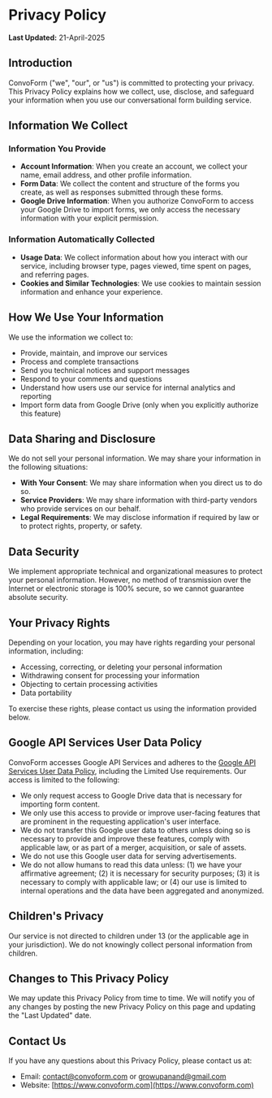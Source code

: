 <div className="w-screen">
<div className="container mx-auto max-w-[800px] p-10">


# Privacy Policy

**Last Updated:** 21-April-2025

## Introduction

ConvoForm ("we", "our", or "us") is committed to protecting your privacy. This Privacy Policy explains how we collect, use, disclose, and safeguard your information when you use our conversational form building service.

## Information We Collect

### Information You Provide

- **Account Information**: When you create an account, we collect your name, email address, and other profile information.
- **Form Data**: We collect the content and structure of the forms you create, as well as responses submitted through these forms.
- **Google Drive Information**: When you authorize ConvoForm to access your Google Drive to import forms, we only access the necessary information with your explicit permission.

### Information Automatically Collected

- **Usage Data**: We collect information about how you interact with our service, including browser type, pages viewed, time spent on pages, and referring pages.
- **Cookies and Similar Technologies**: We use cookies to maintain session information and enhance your experience.

## How We Use Your Information

We use the information we collect to:

- Provide, maintain, and improve our services
- Process and complete transactions
- Send you technical notices and support messages
- Respond to your comments and questions
- Understand how users use our service for internal analytics and reporting
- Import form data from Google Drive (only when you explicitly authorize this feature)

## Data Sharing and Disclosure

We do not sell your personal information. We may share your information in the following situations:

- **With Your Consent**: We may share information when you direct us to do so.
- **Service Providers**: We may share information with third-party vendors who provide services on our behalf.
- **Legal Requirements**: We may disclose information if required by law or to protect rights, property, or safety.

## Data Security

We implement appropriate technical and organizational measures to protect your personal information. However, no method of transmission over the Internet or electronic storage is 100% secure, so we cannot guarantee absolute security.

## Your Privacy Rights

Depending on your location, you may have rights regarding your personal information, including:

- Accessing, correcting, or deleting your personal information
- Withdrawing consent for processing your information
- Objecting to certain processing activities
- Data portability

To exercise these rights, please contact us using the information provided below.

## Google API Services User Data Policy

ConvoForm accesses Google API Services and adheres to the [Google API Services User Data Policy](https://developers.google.com/terms/api-services-user-data-policy), including the Limited Use requirements. Our access is limited to the following:

- We only request access to Google Drive data that is necessary for importing form content.
- We only use this access to provide or improve user-facing features that are prominent in the requesting application's user interface.
- We do not transfer this Google user data to others unless doing so is necessary to provide and improve these features, comply with applicable law, or as part of a merger, acquisition, or sale of assets.
- We do not use this Google user data for serving advertisements.
- We do not allow humans to read this data unless: (1) we have your affirmative agreement; (2) it is necessary for security purposes; (3) it is necessary to comply with applicable law; or (4) our use is limited to internal operations and the data have been aggregated and anonymized.

## Children's Privacy

Our service is not directed to children under 13 (or the applicable age in your jurisdiction). We do not knowingly collect personal information from children.

## Changes to This Privacy Policy

We may update this Privacy Policy from time to time. We will notify you of any changes by posting the new Privacy Policy on this page and updating the "Last Updated" date.

## Contact Us

If you have any questions about this Privacy Policy, please contact us at:

- Email: [contact@convoform.com](mailto:contact@convoform.com) or [growupanand@gmail.com](mailto:growupanand@gmail.com)
- Website: [https://www.convoform.com](https://www.convoform.com)

</div>
</div>